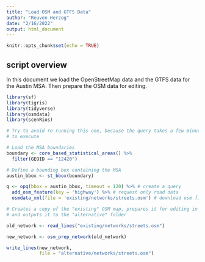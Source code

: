 ```yaml
---
title: "Load OSM and GTFS Data"
author: "Reuven Herzog"
date: "2/16/2022"
output: html_document
---
```


```r
knitr::opts_chunk$set(echo = TRUE)
```

## script overview

In this document we load the OpenStreetMap data and the GTFS data for the Austin MSA.
Then prepare the OSM data for editing.

```r
library(sf)
library(tigris)
library(tidyverse)
library(osmdata)
library(scenRios)
```


```r
# Try to avoid re-running this one, because the query takes a few minutes
# to execute

# Load the MSA boundaries
boundary <- core_based_statistical_areas() %>%
  filter(GEOID == "12420")

# Define a bounding box containing the MSA
austin_bbox <- st_bbox(boundary)

q <- opq(bbox = austin_bbox, timeout = 120) %>% # create a query
  add_osm_feature(key = 'highway') %>% # request only road data
  osmdata_xml(file = 'existing/networks/streets.osm') # download osm file
```

```r
# Creates a copy of the "existing" OSM map, prepares it for editing in JSOM,
# and outputs it to the "alternative" folder

old_network <- read_lines("existing/networks/streets.osm")

new_network <- osm_prep_network(old_network)

write_lines(new_network, 
            file = "alternative/networks/streets.osm")
```

